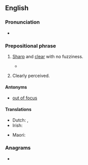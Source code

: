 ==English==

===Pronunciation===
* {{audio|en|en-au-in focus.ogg|Audio (AU)}}

===Prepositional phrase===
{{en-PP}}

# {{lb|en|of an image}} [[sharp|Sharp]] and [[clear]] with no fuzziness.
#* {{quote-journal|en|year=2013|month=July-August|author=[http://www.americanscientist.org/authors/detail/catherine-clabby Catherine Clabby]
|magazine={{w|American Scientist}}|title=[http://www.americanscientist.org/issues/pub/2013/4/focus-on-everything Focus on Everything]
|passage=Not long ago, it was difficult to produce photographs of tiny creatures with every part '''in focus'''. That’s because the lenses that are excellent at magnifying tiny subjects produce a narrow depth of field.}}
# {{lb|en|idiomatic|of one's thoughts}} Clearly perceived.
#: {{ux|en|As he spoke the plan became '''in focus'''.}}

====Antonyms====
* {{sense|clearly visible}} [[out of focus]]

====Translations====
{{trans-top|sharp and clearly visible}}
* Dutch: {{t|nl|scherpgesteld}}, {{t+|nl|scherp}}
* Irish: {{t|ga|i bhfócas}}
{{trans-mid}}
* Maori: {{t|mi|ngangahu}}
{{trans-bottom}}

===Anagrams===
* {{anagrams|en|a=cfinosu|uncoifs}}
